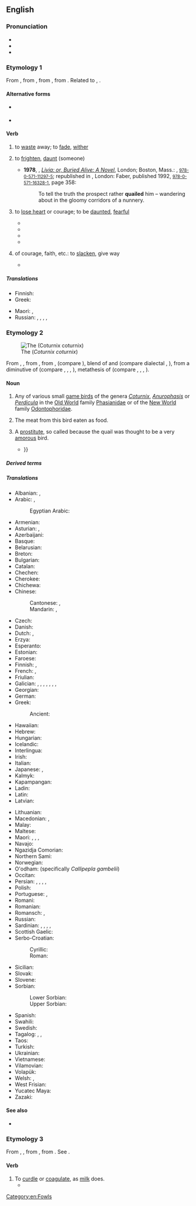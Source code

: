{{also|Quail}}
==English==
{{was wotd|2016|April|25}}

===Pronunciation===
* {{IPA|/ˈkweɪl/|lang=en}}
* {{audio|en-us-quail.ogg|Audio (US)|lang=en}}
* {{rhymes|eɪl|lang=en}}

===Etymology 1===
From {{inh|en|enm|quelen}}, from {{inh|en|ang|cwelan||to die}}, from {{inh|en|gem-pro|*kwelaną||to suffer}}, from {{inh|en|ine-pro|*gʷelH-||to sting, pierce}}. Related to {{cog|dum|queilen}}, {{cog|en|queal}}.

====Alternative forms====
* {{l|en|quele}} {{qualifier|obsolete}}
* {{l|en|queal}}

====Verb====
{{en-verb}}

# {{lb|en|intransitive}} to [[waste]] away; to [[fade]], [[wither]] {{defdate|from 15th c.}}
# {{lb|en|transitive|now|_|rare}} to [[frighten]], [[daunt]] (someone) {{defdate|from 16th c.}}
#* '''1978''', {{w|Lawrence Durrell}}, ''[[w:Livia (novel)|Livia: or, Buried Alive: A Novel]]'', London; Boston, Mass.: {{w|Faber and Faber}}, <small>[[Special:BookSources/9780571112975|978-0-571-11297-5]]</small>; republished in ''{{w|The Avignon Quintet}}'', London: Faber, published 1992, <small>[[Special:BookSources/9780571163281|978-0-571-16328-1]]</small>, page 358:
#*: To tell the truth the prospect rather '''quailed''' him&nbsp;– wandering about in the gloomy corridors of a nunnery.
# {{lb|en|intransitive}} to [[lose heart]] or courage; to be [[daunted]], [[fearful]] {{defdate|from 16th c.}}
#* {{quote-book|author=Seymour S. Tibbals|title=The Puritans or The Captain of Plymouth: A Comic Opera in Three Acts|location=[Franklin, Oh.]|publisher=Seymour S. Tibbals|year=1904|page=13|pageurl=https://books.google.com/books?id=xthZAAAAcAAJ&pg=PA59|section=Act II, scene I|oclc=20218813|passage=Stouter hearts than a woman's have '''quailed''' in this terrible winter. Yours is tender and trusting, and needs a stronger one to lean on; so I have come to you now, with an offer of marriage.}}
#* {{quote-book|author=Robert Louis Stevenson|authorlink=Robert Louis Stevenson|title={{w|Strange Case Of Dr Jekyll And Mr Hyde}}|location=London|publisher=[[w:Longmans|Longmans, Green, and Co.]]|year=1886|oclc=86121123|passage=Mr. Utterson had already '''quailed''' at the name of Hyde; but when the stick was laid before him, he could doubt no longer; broken and battered as it was, he recognized it for one that he had himself presented many years before to Henry Jekyll.}}
#* {{quote-book|author=George Orwell|authorlink=George Orwell|title=[[w:Nineteen Eighty-Four|1984: A Novel]]|location=London|publisher={{w|Secker & Warburg}}|year=1949|oclc=7158857|page=25|passage=His heart '''quailed''' before the enormous pyramidal shape.}}
#* {{quote-journal|title=Obituary: Antonin Scalia: Always right|url=http://www.economist.com/news/obituary/21693161-originalist-chief-devout-and-colourful-end-was-79-obituary-antonin-scalia|magazine={{w|The Economist}}|date=20 February 2016|passage=His colleagues '''quailed''' when, in 1986, he first sat on the court as a brash 50-year-old whose experience had been mostly as a combative government lawyer: a justice who, in that sanctum of columns and deep judicial silence, was suddenly firing questions like grapeshot.}}
# {{lb|en|intransitive}} of courage, faith, etc.: to [[slacken]], give way {{defdate|from 16th c.}}
#* {{Q|en|Anthony Trollope|He Knew He Was Right|year=1868|X|quote=‘Sir, if you think your name is shamed by me, we had better part,’ said Mrs Trevelyan, rising from her chair, and confronting him with a look before which his own almost '''quailed'''.}}

=====Translations=====
{{trans-top|to shrink or waver; to become fearful or doubtful}}
* Finnish: {{t|fi|tutista}}
* Greek: {{t+|el|δειλιάζω}}
{{trans-mid}}
* Maori: {{t|mi|tungehe}}, {{t|mi|tārure}}
* Russian: {{t+|ru|пасова́ть}}, {{t+|ru|робе́ть}}, {{t+|ru|тру́сить}}, {{t+|ru|дре́йфить}}, {{t+|ru|бздеть}} {{qualifier|vulgar}}
{{trans-bottom}}

===Etymology 2===
{{wikipedia}}
[[File:Caille des blés - Coturnix coturnix.JPG|thumb|The {{w|common quail}} (''Coturnix coturnix'')]]

From {{inh|en|enm|quaile}}, {{m|enm|quaille}}, from {{der|en|xno|quaille}}, from {{der|en|odt|*kwakila}}, {{der|en|frk|*kwakla}} (compare {{cog|vls|kwakkel}}), blend of {{m|odt|*kwak||{{l|en|quack}}}} and {{der|en|gem-pro|*hwahtilō||quail}} (compare dialectal {{cog|nl|wachtel}}, {{cog|de|Wachtel}}), from a diminutive of {{der|en|ine-pro|*kʷoḱt-||quail}} (compare {{cog|la|coturnīx}}, {{m|la|cocturnīx}}, {{cog|lt|vaštaka}}, {{cog|sa|चातक||pied cuckoo}}), metathesis of {{m|ine-pro|*wortokʷ-||quail}} (compare {{cog|nl|kwartel}}, {{cog|grc|ορτύκι}}, {{cog|fa|ورتیج|tr=vartij’}}, {{cog|sa|वर्तका|tr=vartaka}}).

====Noun====
{{en-noun|quail|quails}}

# Any of various small [[game bird]]s of the genera ''[[Coturnix]]'', ''[[Anurophasis]]'' or ''[[Perdicula]]'' in the [[Old World]] family [[Phasianidae]] or of the [[New World]] family [[Odontophoridae]].
# {{lb|en|uncountable}} The meat from this bird eaten as food.
# {{lb|en|obsolete}} A [[prostitute]], so called because the quail was thought to be a very [[amorous]] bird.
#* {{quote-book|author=William Shakespeare|authorlink=William Shakespeare|title=[[w:Troilus and Cressida|The Famous Historie of Troylus and Cresseid. Excellently Expressing the Beginning of their Loues, with the Conceited Wooing of Pandarus, Prince of Licia]]|url=https://books.google.com/books?id=XLs2AQAAMAAJ|location=London|publisher=Imprinted by [[w:George Eld|G[eorge] Eld]] for R[ichard] Bonian and H[enry] Walley, and are to be sold at the spred Eagle in [[w:St Paul's Cathedral|Paules Church-yeard]], ouer against the great North doore|year=c. 1602|year_published=1609|oclc=606515252|section=Act V, scene 1|passage=Her's ''Agamemnon'', an honeſt fellow inough and one that loues '''quailes''', but hee has not ſo much braine as eare-wax, {{...}}}}

=====Derived terms=====
{{der2|lang=en
|Gambel's quail
|quail hawk
|common quail
|quail pipe
|quailer
|buttonquail
|quail-dove
|Montezuma quail
|pectoral quail
|dying quail
|California quail
|quailish
|mountain quail
|Quailgate}}

=====Translations=====
{{trans-top|any of several small game birds}}
* Albanian: {{t|sq|shkurtë|f}}, {{t|sq|shkurtëz|f}}
* Arabic: {{t|ar|سُمَان|m-p}}, {{t|ar|سَلْوَى|f-p}}
*: Egyptian Arabic: {{t|arz|سمان|m-p|tr=seman}}
* Armenian: {{t+|hy|լոր}}
* Asturian: {{t|ast|cogorniz|f}}, {{t|ast|parpagayera|f}}
* Azerbaijani: {{t+|az|bildirçin}}
* Basque: {{t|eu|galeper}}
* Belarusian: {{t|be|перапелка|f}}
* Breton: {{t|br|koailh|?}}
* Bulgarian: {{t+|bg|пъдпъдък|m}}
* Catalan: {{t+|ca|guatlla|f}}
* Chechen: {{t|ce|лекъ}}
* Cherokee: {{t|chr|ᎫᏇ|sc=Cher}}
* Chichewa: {{t|ny|chinzirí}}
* Chinese:
*: Cantonese: {{t|yue|鵪鶉|sc=Hani}}, {{t|yue|鹌鹑|tr=am1 ceon1|sc=Hani}}
*: Mandarin: {{t+|cmn|鵪鶉|sc=Hani}}, {{t+|cmn|鹌鹑|tr=ānchún or ānchun|sc=Hani}}
* Czech: {{t+|cs|křepelka|f}}
* Danish: {{t+|da|vagtel|c}}
* Dutch: {{t+|nl|kwartel|m}}, {{t+|nl|kwakkel|m}}
* Erzya: {{t|myv|ёр}}
* Esperanto: {{t|eo|koturno}}
* Estonian: {{t|et|vutt}}
* Faroese: {{t|fo|vaktil|m}}
* Finnish: {{t+|fi|viiriäinen}} {{qualifier|Old World}}, {{t|fi|amerikanviiriäinen}} {{qualifier|New World}}
* French: {{t+|fr|caille|f}}, {{t+|fr|caille des blés|f}}
* Friulian: {{t|fur|cuaie|?}}
* Galician: {{t+|gl|paspallás|m}}, {{t+|gl|paspallar|m}}, {{t|gl|codorna|f}}, {{t|gl|cadorna|f}}, {{t+|gl|cantagrá|f}}, {{t+|gl|saltagrá|f}}, {{t+|gl|cogorniza|f}}, {{t+|gl|coalla|f}}
* Georgian: {{t|ka|მწყერი}}
* German: {{t+|de|Wachtel|f}}
* Greek: {{t+|el|ορτύκι|n}}
*: Ancient: {{t|grc|ὄρτυξ|m}}
* Hawaiian: {{t|haw|kēlū}}
* Hebrew: {{t+|he|שליו|m|tr=slav}}
* Hungarian: {{t+|hu|fürj}}
* Icelandic: {{t+|is|kornhæna|f}}
* Interlingua: {{t|ia|qualia}}
* Irish: {{t|ga|gearg|f}}
* Italian: {{t+|it|quaglia|f}}
* Japanese: {{t|ja|ヨアロッパウズラ|tr=yoaroppauzura}}, {{t+|ja|鶉|tr=uzura|sc=Jpan}}
* Kalmyk: {{t|xal|бөдн}}
* Kapampangan: {{t|pam|pugu}}
* Ladin: {{t|lld|caia|f}}
* Latin: {{t|la|coturnix|f}}
* Latvian: {{t|lv|paipala|?}}
{{trans-mid}}
* Lithuanian: {{t+|lt|putpelė|?}}
* Macedonian: {{t|mk|потполошка|f}}, {{t|mk|препелица|f}}
* Malay: {{t|ms|puyuh}}
* Maltese: {{t|mt|summiena|f}}
* Maori: {{t|mi|koreke}}, {{t|mi|tāreke}}, {{t|mi|koitāreke}}, {{t|mi|whēwhī }}
* Navajo: {{t|nv|díłdánii}}
* Ngazidja Comorian: {{t|zdj|salwa}}
* Northern Sami: {{t-check|se|goaktil}}<!--Was labeled simply "Sami"; I assume it's Northern-->
* Norwegian: {{t+|no|vaktel|m}}
* O'odham: {{t|ood|kakaicu}} (specifically ''Callipepla gambelii'')
* Occitan: {{t|oc|catla|f}}
* Persian: {{t+|fa|بلدرچین|tr=belderčin}}, {{t+|fa|بدبده|tr=badbade}}, {{t+|fa|کرک|tr=karak|sc=fa-Arab}}, {{t+|fa|ورتیج|tr=vartij|sc=fa-Arab}}, {{t+|fa|وشم|tr=vošom|sc=fa-Arab}}
* Polish: {{t+|pl|przepiórka|f}}
* Portuguese: {{t+|pt|codorna|f}}, {{t+|pt|codorniz|f}}
* Romani: {{t|rom|dropya|f}}
* Romanian: {{t+|ro|prepeliță|f}}
* Romansch: {{t|rm|quacra|?}}, {{t|rm|quaiglia|?}}
* Russian: {{t+|ru|пе́репел|m}}
* Sardinian: {{t|sc|xrìcchibi|?}}, {{t|sc|trepotès|?}}, {{t|sc|cricchibì|?}}, {{t|sc|guàgliulu|?}}, {{t|sc|cualla|?}}
* Scottish Gaelic: {{t|gd|gearradh-gort|m}}
* Serbo-Croatian:
*: Cyrillic: {{t|sh|препелица|f|sc=Cyrl}}
*: Roman: {{t+|sh|prepelica|f}}
* Sicilian: {{t|scn|quagghia|f}}
* Slovak: {{t|sk|prepelica|f}}
* Slovene: {{t+|sl|prepelica|f}}
* Sorbian:
*: Lower Sorbian: {{t|dsb|paśpula|f}}
*: Upper Sorbian: {{t|hsb|pocpula|f}}
* Spanish: {{t|es|codorniz|f}}
* Swahili: {{t+|sw|tombo}}
* Swedish: {{t+|sv|vaktel|c}}
* Tagalog: {{t|tl|pugo}}, {{t|tl|kutipaw}} {{qualifier|young}}, {{t|tl|tiktiko}} {{qualifier|male}}
* Taos: {{t|twf|hȕolóna}}
* Turkish: {{t+|tr|bıldırcın}}
* Ukrainian: {{t|uk|пе́репел|m}}
* Vietnamese: {{t|vi|chim cút}}
* Vilamovian: {{t|wym|bukfuruk|?}}
* Volapük: {{t|vo|kotur}}
* Welsh: {{t|cy|sofliar|f}}, {{t|cy|soflieir|f-p}}
* West Frisian: {{t+|fy|kwartel|?}}
* Yucatec Maya: {{t|yua|beech'}}
* Zazaki: {{t|zza|karek}}
{{trans-bottom}}

====See also====
* {{l|en|partridge}}

===Etymology 3===
From {{inh|en|enm|quaylen}}, {{m|enm|qwaylen}}, from {{der|en|fro|coaillier}}, from {{der|en|la|coagulare}}. See {{m|en|coagulate}}.

====Verb====
{{en-verb}}

# To [[curdle]] or [[coagulate]], as [[milk]] does.
#* {{quote-book|author=Pliny the Elder|authorlink=Pliny the Elder|coauthors={{w|Philemon Holland}}, trans.|title=[[w:Natural History (Pliny)|The Historie of the World: Commonly Called the Naturall Historie of C. Plinius Secundus; translated into English by Philemon Holland]]|location=London|publisher=Printed by Adam Islip|year=1601|oclc=931247183|passage=&#91;[[laser#Noun 2|Laser]] is given&#93; to such as haue supped off and drunk '''quailed''' milke, that is cluttered within their stomack.}}

{{Webster 1913}}

[[Category:en:Fowls]]